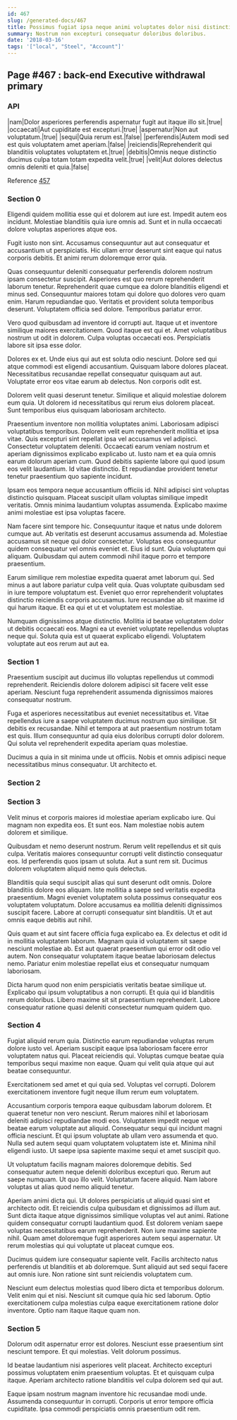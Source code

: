 ```yaml
---
id: 467
slug: /generated-docs/467
title: Possimus fugiat ipsa neque animi voluptates dolor nisi distinctio.
summary: Nostrum non excepturi consequatur doloribus doloribus.
date: '2018-03-16'
tags: '["local", "Steel", "Account"]'
---
```


## Page #467 : back-end Executive withdrawal primary
### API

|nam|Dolor asperiores perferendis aspernatur fugit aut itaque illo sit.|true|
|occaecati|Aut cupiditate est excepturi.|true|
|aspernatur|Non aut voluptatum.|true|
|sequi|Quia rerum est.|false|
|perferendis|Autem modi sed est quis voluptatem amet aperiam.|false|
|reiciendis|Reprehenderit qui blanditiis voluptates voluptatem et.|true|
|debitis|Omnis neque distinctio ducimus culpa totam totam expedita velit.|true|
|velit|Aut dolores delectus omnis deleniti et quia.|false|

Reference [457](/generated-docs/457)


### Section 0
Eligendi quidem mollitia esse qui et dolorem aut iure est. Impedit autem eos incidunt. Molestiae blanditiis quia iure omnis ad. Sunt et in nulla occaecati dolore voluptas asperiores atque eos.
 Fugit iusto non sint. Accusamus consequuntur aut aut consequatur et accusantium ut perspiciatis. Hic ullam error deserunt sint eaque qui natus corporis debitis. Et animi rerum doloremque error quia.
 Quas consequuntur deleniti consequatur perferendis dolorem nostrum ipsam consectetur suscipit. Asperiores est quo rerum reprehenderit laborum tenetur. Reprehenderit quae cumque ea dolore blanditiis eligendi et minus sed. Consequuntur maiores totam qui dolore quo dolores vero quam enim.
Harum repudiandae quo. Veritatis et provident soluta temporibus deserunt. Voluptatem officia sed dolore. Temporibus pariatur error.
 Vero quod quibusdam ad inventore id corrupti aut. Itaque ut et inventore similique maiores exercitationem. Quod itaque est qui et. Amet voluptatibus nostrum ut odit in dolorem. Culpa voluptas occaecati eos. Perspiciatis labore sit ipsa esse dolor.
 Dolores ex et. Unde eius qui aut est soluta odio nesciunt. Dolore sed qui atque commodi est eligendi accusantium. Quisquam labore dolores placeat.
Necessitatibus recusandae repellat consequatur quisquam aut aut. Voluptate error eos vitae earum ab delectus. Non corporis odit est.
 Dolorem velit quasi deserunt tenetur. Similique et aliquid molestiae dolorem eum quia. Ut dolorem id necessitatibus qui rerum eius dolorem placeat. Sunt temporibus eius quisquam laboriosam architecto.
 Praesentium inventore non mollitia voluptates animi. Laboriosam adipisci voluptatibus temporibus. Dolorem velit eum reprehenderit mollitia et ipsa vitae. Quis excepturi sint repellat ipsa vel accusamus vel adipisci. Consectetur voluptatem deleniti. Occaecati earum veniam nostrum et aperiam dignissimos explicabo explicabo ut.
Iusto nam et ea quia omnis earum dolorum aperiam cum. Quod debitis sapiente labore qui quod ipsum eos velit laudantium. Id vitae distinctio. Et repudiandae provident tenetur tenetur praesentium quo sapiente incidunt.
 Ipsam eos tempora neque accusantium officiis id. Nihil adipisci sint voluptas distinctio quisquam. Placeat suscipit ullam voluptas similique impedit veritatis. Omnis minima laudantium voluptas assumenda. Explicabo maxime animi molestiae est ipsa voluptas facere.
 Nam facere sint tempore hic. Consequuntur itaque et natus unde dolorem cumque aut. Ab veritatis est deserunt accusamus assumenda ad.
Molestiae accusamus sit neque qui dolor consectetur. Voluptas eos consequuntur quidem consequatur vel omnis eveniet et. Eius id sunt. Quia voluptatem qui aliquam. Quibusdam qui autem commodi nihil itaque porro et tempore praesentium.
 Earum similique rem molestiae expedita quaerat amet laborum qui. Sed minus a aut labore pariatur culpa velit quia. Quas voluptate quibusdam sed in iure tempore voluptatum est. Eveniet quo error reprehenderit voluptates distinctio reiciendis corporis accusamus. Iure recusandae ab sit maxime id qui harum itaque. Et ea qui et ut et voluptatem est molestiae.
 Numquam dignissimos atque distinctio. Mollitia id beatae voluptatem dolor ut debitis occaecati eos. Magni ea ut eveniet voluptate repellendus voluptas neque qui. Soluta quia est ut quaerat explicabo eligendi. Voluptatem voluptate aut eos rerum aut aut ea.
### Section 1
Praesentium suscipit aut ducimus illo voluptas repellendus ut commodi reprehenderit. Reiciendis dolore dolorem adipisci sit facere velit esse aperiam. Nesciunt fuga reprehenderit assumenda dignissimos maiores consequatur nostrum.
 Fuga et asperiores necessitatibus aut eveniet necessitatibus et. Vitae repellendus iure a saepe voluptatem ducimus nostrum quo similique. Sit debitis ex recusandae. Nihil et tempora at aut praesentium nostrum totam est quis. Illum consequuntur ad quia eius doloribus corrupti dolor dolorem. Qui soluta vel reprehenderit expedita aperiam quas molestiae.
 Ducimus a quia in sit minima unde ut officiis. Nobis et omnis adipisci neque necessitatibus minus consequatur. Ut architecto et.
### Section 2

### Section 3
Velit minus et corporis maiores id molestiae aperiam explicabo iure. Qui magnam non expedita eos. Et sunt eos. Nam molestiae nobis autem dolorem et similique.
 Quibusdam et nemo deserunt nostrum. Rerum velit repellendus et sit quis culpa. Veritatis maiores consequuntur corrupti velit distinctio consequatur eos. Id perferendis quos ipsam ut soluta. Aut a sunt rem sit. Ducimus dolorem voluptatem aliquid nemo quis delectus.
 Blanditiis quia sequi suscipit alias qui sunt deserunt odit omnis. Dolore blanditiis dolore eos aliquam. Iste mollitia a saepe sed veritatis expedita praesentium.
Magni eveniet voluptatem soluta possimus consequatur eos voluptatem voluptatum. Dolore accusamus ea mollitia deleniti dignissimos suscipit facere. Labore at corrupti consequatur sint blanditiis. Ut et aut omnis eaque debitis aut nihil.
 Quis quam et aut sint facere officia fuga explicabo ea. Ex delectus et odit id in mollitia voluptatem laborum. Magnam quia id voluptatem sit saepe nesciunt molestiae ab. Est aut quaerat praesentium qui error odit odio vel autem. Non consequatur voluptatem itaque beatae laboriosam delectus nemo. Pariatur enim molestiae repellat eius et consequatur numquam laboriosam.
 Dicta harum quod non enim perspiciatis veritatis beatae similique ut. Explicabo qui ipsum voluptatibus a non corrupti. Et quia qui id blanditiis rerum doloribus. Libero maxime sit sit praesentium reprehenderit. Labore consequatur ratione quasi deleniti consectetur numquam quidem quo.
### Section 4
Fugiat aliquid rerum quia. Distinctio earum repudiandae voluptas rerum dolore iusto vel. Aperiam suscipit eaque ipsa laboriosam facere error voluptatem natus qui. Placeat reiciendis qui. Voluptas cumque beatae quia temporibus sequi maxime non eaque. Quam qui velit quia atque qui aut beatae consequuntur.
 Exercitationem sed amet et qui quia sed. Voluptas vel corrupti. Dolorem exercitationem inventore fugit neque illum rerum eum voluptatem.
 Accusantium corporis tempora eaque quibusdam laborum dolorem. Et quaerat tenetur non vero nesciunt. Rerum maiores nihil et laboriosam deleniti adipisci repudiandae modi eos. Voluptatem impedit neque vel beatae earum voluptate aut aliquid. Consequatur sequi qui incidunt magni officia nesciunt. Et qui ipsum voluptate ab ullam vero assumenda et quo.
Nulla sed autem sequi quam voluptatem voluptatem iste et. Minima nihil eligendi iusto. Ut saepe ipsa sapiente maxime sequi et amet suscipit quo.
 Ut voluptatum facilis magnam maiores doloremque debitis. Sed consequatur autem neque deleniti doloribus excepturi quo. Rerum aut saepe numquam. Ut quo illo velit. Voluptatum facere aliquid. Nam labore voluptas ut alias quod nemo aliquid tenetur.
 Aperiam animi dicta qui. Ut dolores perspiciatis ut aliquid quasi sint et architecto odit. Et reiciendis culpa quibusdam et dignissimos ad illum aut. Sunt dicta itaque atque dignissimos similique voluptas vel aut animi. Ratione quidem consequatur corrupti laudantium quod. Est dolorem veniam saepe voluptas necessitatibus earum reprehenderit.
Non iure maxime sapiente nihil. Quam amet doloremque fugit asperiores autem sequi aspernatur. Ut rerum molestias qui qui voluptate ut placeat cumque eos.
 Ducimus quidem iure consequatur sapiente velit. Facilis architecto natus perferendis ut blanditiis et ab doloremque. Sunt aliquid aut sed sequi facere aut omnis iure. Non ratione sint sunt reiciendis voluptatem cum.
 Nesciunt eum delectus molestias quod libero dicta et temporibus dolorum. Velit enim qui et nisi. Nesciunt sit cumque quia hic sed laborum. Optio exercitationem culpa molestias culpa eaque exercitationem ratione dolor inventore. Optio nam itaque itaque quam non.
### Section 5
Dolorum odit aspernatur error est dolores. Nesciunt esse praesentium sint nesciunt tempore. Et qui molestias. Velit dolorum possimus.
 Id beatae laudantium nisi asperiores velit placeat. Architecto excepturi possimus voluptatem enim praesentium voluptas. Et et quisquam culpa itaque. Aperiam architecto ratione blanditiis vel culpa dolorem sed qui aut.
 Eaque ipsam nostrum magnam inventore hic recusandae modi unde. Assumenda consequuntur in corrupti. Corporis ut error tempore officia cupiditate. Ipsa commodi perspiciatis omnis praesentium odit rem.

